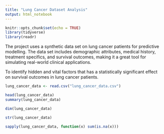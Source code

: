 ```yaml
---
title: "Lung Cancer Dataset Analysis"
output: html_notebook
---
```


```r
knitr::opts_chunk$set(echo = TRUE)
library(tidyverse)
library(readr)

```

The project uses a synthetic data set on lung cancer patients for predictive modelling. The data set includes demographic attributes, medical history, treatment specifics, and survival outcomes, making it a great tool for simulating real-world clinical applications.

To identify hidden and vital factors that has a statistically significant effect on survival outcomes in lung cancer patients. 


```r
lung_cancer_data <- read.csv("lung_cancer_data.csv")

head(lung_cancer_data)
summary(lung_cancer_data)
```

```r
dim(lung_cancer_data)

```

```r
str(lung_cancer_data)
```
```r
sapply(lung_cancer_data, function(x) sum(is.na(x)))
```


